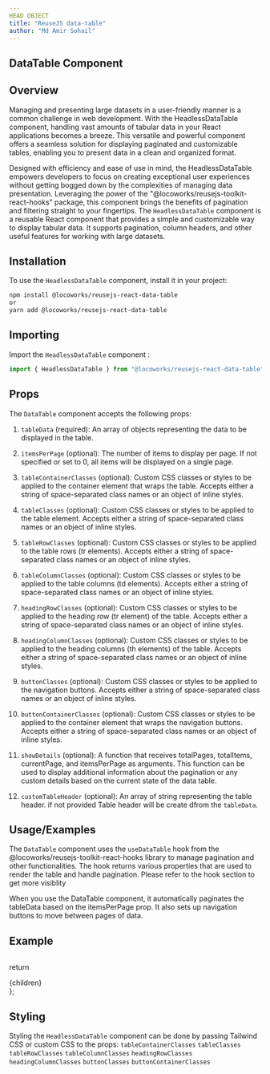 ```yaml
---
HEAD OBJECT
title: "ReuseJS data-table"
author: "Md Amir Sohail"
---
```



## DataTable Component

## Overview

Managing and presenting large datasets in a user-friendly manner is a common challenge in web development. With the HeadlessDataTable component, handling vast amounts of tabular data in your React applications becomes a breeze. This versatile and powerful component offers a seamless solution for displaying paginated and customizable tables, enabling you to present data in a clean and organized format.

Designed with efficiency and ease of use in mind, the HeadlessDataTable empowers developers to focus on creating exceptional user experiences without getting bogged down by the complexities of managing data presentation. Leveraging the power of the "@locoworks/reusejs-toolkit-react-hooks" package, this component brings the benefits of pagination and filtering straight to your fingertips.
The `HeadlessDataTable` component is a reusable React component that provides a simple and customizable way to display tabular data. It supports pagination, column headers, and other useful features for working with large datasets.

## Installation

To use the `HeadlessDataTable` component, install it in your project:

```bash
npm install @locoworks/reusejs-react-data-table
or 
yarn add @locoworks/reusejs-react-data-table
```

## Importing

Import the `HeadlessDataTable` component :

```jsx
import { HeadlessDataTable } from "@locoworks/reusejs-react-data-table";
```

## Props

The `DataTable` component accepts the following props:

1. `tableData` (required): An array of objects representing the data to be displayed in the table.

2. `itemsPerPage` (optional): The number of items to display per page. If not specified or set to 0, all items will be displayed on a single page.

3. `tableContainerClasses` (optional): Custom CSS classes or styles to be applied to the container element that wraps the table. Accepts either a string of space-separated class names or an object of inline styles.

4. `tableClasses` (optional): Custom CSS classes or styles to be applied to the table element. Accepts either a string of space-separated class names or an object of inline styles.

5. `tableRowClasses` (optional): Custom CSS classes or styles to be applied to the table rows (tr elements). Accepts either a string of space-separated class names or an object of inline styles.

6. `tableColumnClasses` (optional): Custom CSS classes or styles to be applied to the table columns (td elements). Accepts either a string of space-separated class names or an object of inline styles.

7. `headingRowClasses` (optional): Custom CSS classes or styles to be applied to the heading row (tr element) of the table. Accepts either a string of space-separated class names or an object of inline styles.

18. `headingColumnClasses` (optional): Custom CSS classes or styles to be applied to the heading columns (th elements) of the table. Accepts either a string of space-separated class names or an object of inline styles.

9. `buttonClasses` (optional): Custom CSS classes or styles to be applied to the navigation buttons. Accepts either a string of space-separated class names or an object of inline styles.

10. `buttonContainerClasses` (optional): Custom CSS classes or styles to be applied to the container element that wraps the navigation buttons. Accepts either a string of space-separated class names or an object of inline styles.

11. `showDetails` (optional): A function that receives totalPages, totalItems, currentPage, and itemsPerPage as arguments. This function can be used to display additional information about the pagination or any custom details based on the current state of the data table.

12. `customTableHeader` (optional): An array of string representing the table header. if not provided Table header will be create dfrom the `tableData`.

## Usage/Examples

The `DataTable` component uses the `useDataTable` hook from the @locoworks/reusejs-toolkit-react-hooks library to manage pagination and other functionalities. The hook returns various properties that are used to render the table and handle pagination. Please refer to the hook section to get more visiblity

When you use the DataTable component, it automatically paginates the tableData based on the itemsPerPage prop. It also sets up navigation buttons to move between pages of data.

## Example

<Example />

```js path=../../components/data-table/Example name=Example
```

  return <div className="prose max-w-full mx-4 pb-10" >{children}</div>
};

## Styling

Styling the `HeadlessDataTable` component can be done by passing Tailwind CSS or custom CSS to the props:
`tableContainerClasses`
`tableClasses`
`tableRowClasses`
`tableColumnClasses`
`headingRowClasses`
`headingColumnClasses`
`buttonClasses`
`buttonContainerClasses`